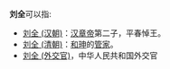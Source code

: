 '''刘全'''可以指:
* [[刘全_(汉朝)|刘全 (汉朝)]]：[[汉章帝|汉章帝]]第二子，平春悼王。
* [[刘全_(清朝)|刘全 (清朝)]]：[[和珅|和珅]]的[[管家|管家]]。
* [[刘全_(外交官)|刘全 (外交官)]]，中华人民共和国外交官

{{disambig|Cat=二字劉姓人名消歧義|quan}}